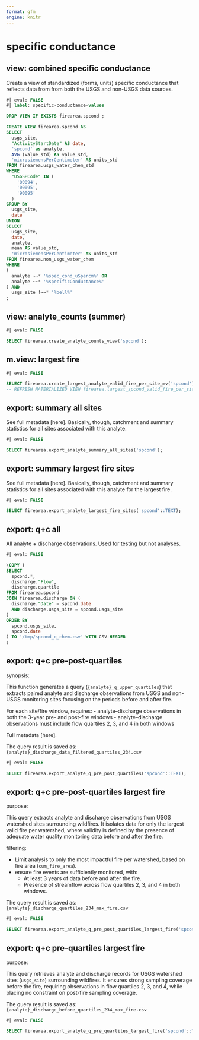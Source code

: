 ```yaml
---
format: gfm
engine: knitr
---
```


# specific conductance

## view: combined specific conductance

Create a view of standardized (forms, units) specific conductance that reflects data from
from both the USGS and non-USGS data sources.

```sql
#| eval: FALSE
#| label: specific-conductance-values

DROP VIEW IF EXISTS firearea.spcond ;

CREATE VIEW firearea.spcond AS 
SELECT
  usgs_site,
  "ActivityStartDate" AS date,
  'spcond' as analyte,
  AVG (value_std) AS value_std,
  'microsiemensPerCentimeter' AS units_std
FROM firearea.usgs_water_chem_std
WHERE
  "USGSPCode" IN (
    '00094',
    '00095',
    '90095'
  )
GROUP BY
  usgs_site,
  date
UNION
SELECT
  usgs_site,
  date,
  analyte,
  mean AS value_std,
  'microsiemensPerCentimeter' AS units_std
FROM firearea.non_usgs_water_chem
WHERE
(
  analyte ~~* '%spec_cond_uSpercm%' OR
  analyte ~~* '%specificConductance%'
) AND
  usgs_site !~~* '%bell%'
;

```


## view: analyte_counts (summer)

```sql
#| eval: FALSE

SELECT firearea.create_analyte_counts_view('spcond');

```


## m.view: largest fire

```sql
#| eval: FALSE

SELECT firearea.create_largest_analyte_valid_fire_per_site_mv('spcond');
-- REFRESH MATERIALIZED VIEW firearea.largest_spcond_valid_fire_per_site ;

```


## export: summary all sites

See full metadata [here]. Basically, though, catchment and summary statistics for
all sites associated with this analyte.

```sql
#| eval: FALSE

SELECT firearea.export_analyte_summary_all_sites('spcond');

```


## export: summary largest fire sites

See full metadata [here]. Basically, though, catchment and summary statistics
for all sites associated with this analyte for the largest fire.

```sql
#| eval: FALSE

SELECT firearea.export_analyte_largest_fire_sites('spcond'::TEXT);

```


## export: q+c all

All analyte + discharge observations. Used for testing but not analyses.

```sql
#| eval: FALSE

\COPY (
SELECT
  spcond.*,
  discharge."Flow",
  discharge.quartile
FROM firearea.spcond
JOIN firearea.discharge ON (
  discharge."Date" = spcond.date
  AND discharge.usgs_site = spcond.usgs_site
)
ORDER BY
  spcond.usgs_site,
  spcond.date
) TO '/tmp/spcond_q_chem.csv' WITH CSV HEADER
;

```


## export: q+c pre-post-quartiles

synopsis:

This function generates a query (`{analyte}_q_upper_quartiles`) that extracts
paired analyte and discharge observations from USGS and non-USGS monitoring
sites focusing on the periods before and after fire.

For each site/fire window, requires:
  - analyte–discharge observations in both the 3-year pre- and post-fire
  windows
  - analyte–discharge observations must include flow quartiles 2, 3, and 4 in
  both windows

Full metadata [here].

The query result is saved as: `{analyte}_discharge_data_filtered_quartiles_234.csv`

```sql
#| eval: FALSE

SELECT firearea.export_analyte_q_pre_post_quartiles('spcond'::TEXT);

```


## export: q+c pre-post-quartiles largest fire

purpose:

This query extracts analyte and discharge observations from USGS watershed sites
surrounding wildfires. It isolates data for only the largest valid fire per
watershed, where validity is defined by the presence of adequate water quality
monitoring data before and after the fire.

filtering:

- Limit analysis to only the most impactful fire per watershed, based on fire
  area (`cum_fire_area`).
- ensure fire events are sufficiently monitored, with:
  - At least 3 years of data before and after the fire.
  - Presence of streamflow across flow quartiles 2, 3, and 4 in both windows.

The query result is saved as: `{analyte}_discharge_quartiles_234_max_fire.csv`

```sql
#| eval: FALSE

SELECT firearea.export_analyte_q_pre_post_quartiles_largest_fire('spcond'::TEXT);

```


## export: q+c pre-quartiles largest fire

purpose:

This query retrieves analyte and discharge records for USGS watershed sites
(`usgs_site`) surrounding wildfires. It ensures strong sampling coverage before
the fire, requiring observations in flow quartiles 2, 3, and 4, while placing
no constraint on post-fire sampling coverage.

The query result is saved as: `{analyte}_discharge_before_quartiles_234_max_fire.csv`

```sql
#| eval: FALSE

SELECT firearea.export_analyte_q_pre_quartiles_largest_fire('spcond'::TEXT);

```
